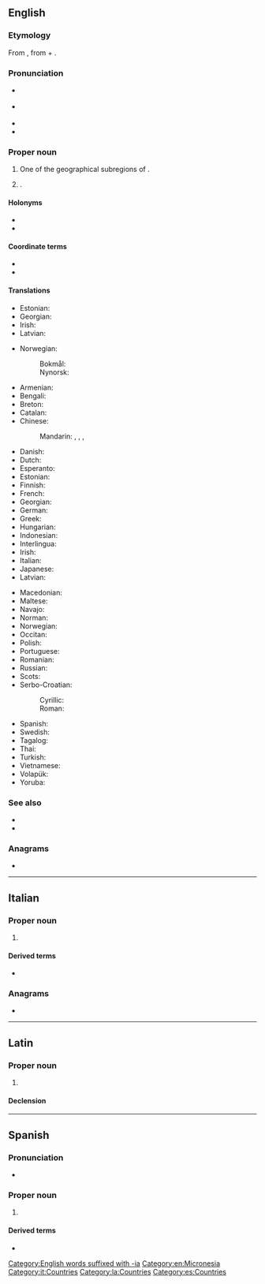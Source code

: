 {{also|micronesia|micronésia|Micronésia}}
==English==

===Etymology===
From {{af|en|μικρόνησος|t1=small island|lang1=grc|-ia}}, from {{m|grc|μικρός|t=small, mimimum}} + {{m|grc|νῆσος|t=island}}.

===Pronunciation===
{{wikipedia}}
{{wikipedia|Federated States of Micronesia}}
* {{a|UK}} {{IPA|en|/ˌmaɪ.kɹəʊˈniː.zi.ə/|/ˌmaɪ.kɹəʊˈniː.ʒə/|/ˌmaɪ.kɹəʊˈniː.ʃə/}}
* {{a|US}} {{IPA|en|/ˌmaɪ.kɹoʊˈniː.ʒə/|/ˌmaɪ.kɹoʊˈniː.zi.ə/}}
* {{audio|en|en-us-Micronesia.ogg|Audio (US)}}
* {{rhymes|en|iːʒə}}

===Proper noun===
{{en-proper noun}}

# One of the geographical subregions of {{l|en|Oceania}}.
# {{senseid|en|Q702}}{{place|en|country|cont/Oceania|official=Federated States of Micronesia}}.

====Holonyms====
* {{l|en|Austronesia}}
* {{l|en|Oceania}}

====Coordinate terms====
* {{l|en|Melanesia}}
* {{l|en|Polynesia}}

====Translations====
{{trans-top|geographical region}}
* Estonian: {{t|et|Mikroneesia}}
* Georgian: {{t|ka|მიკრონეზია}}
* Irish: {{t|ga|Micrinéis|f|alt=an Mhicrinéis}}
* Latvian: {{t|lv|Mikronēzija|f}}
{{trans-mid}}
* Norwegian:
*: Bokmål: {{t|nb|Mikronesia}}
*: Nynorsk: {{t+|nn|Mikronesia}}
{{trans-bottom}}

{{trans-top|id=Q702|country}}
* Armenian: {{t|hy|Միկրոնեզիա}}
* Bengali: {{t|bn|মাইক্রোনেশিয়া}}
* Breton: {{t|br|Mikronezia}}
* Catalan: {{t|ca|Micronèsia|f}}
* Chinese:
*: Mandarin: {{t+|cmn|密克羅尼西亞}}, {{t+|cmn|密克罗尼西亚|tr=Mìkèluóníxīyà}}, {{t|cmn|米克羅尼西亞}}, {{t|cmn|米克罗尼西亚|tr=Mìkèluóníxīyà}}
* Danish: {{t+|da|Mikronesien}}
* Dutch: {{t+|nl|Micronesia}}
* Esperanto: {{t|eo|Mikronezio}}
* Estonian: {{t|et|Mikroneesia}}
* Finnish: {{t+|fi|Mikronesia}}
* French: {{t+|fr|Micronésie}}
* Georgian: {{t|ka|მიკრონეზია}}
* German: {{t+|de|Mikronesien}}
* Greek: {{t+|el|Μικρονησία|f}}
* Hungarian: {{t+|hu|Mikronézia}}
* Indonesian: {{t|id|Mikronesia}}
* Interlingua: {{t|ia|Micronesia}}
* Irish: {{t|ga|Micrinéis|f|alt=an Mhicrinéis}}
* Italian: {{t|it|Micronesia}}
* Japanese: {{t+|ja|ミクロネシア|tr=Mikuroneshia}}
* Latvian: {{t|lv|Mikronēzija|f}}
{{trans-mid}}
* Macedonian: {{t|mk|Микроне́зија|f}}
* Maltese: {{t|mt|Mikronesja|alt=il-Mikronesja}}
* Navajo: {{t|nv|Eʼeʼaahjí Tónteel bikáaʼgi Kéyah Yázhí dah Ndaaʼeełgo Ałhidadiidzooígíí}}
* Norman: {{t|nrf|Micronésie|f}}
* Norwegian: {{t|no|Mikronesiaføderasjonen}}
* Occitan: {{t+|oc|Micronesia|f}}
* Polish: {{t+|pl|Mikronezja}}
* Portuguese: {{t+|pt|Micronésia|f}}
* Romanian: {{t|ro|Micronezia|f}}
* Russian: {{t+|ru|Микроне́зия|f|tr=Mikronɛ́zija}}
* Scots: {{t|sco|Micronesie}}
* Serbo-Croatian:
*: Cyrillic: {{t|sh|Микро̀не̄зија|f}}
*: Roman: {{t+|sh|Mikrònēzija|f}}
* Spanish: {{t+|es|Micronesia}}
* Swedish: {{t+|sv|Mikronesien}}
* Tagalog: {{t|tl|Mikpuluan}}
* Thai: {{t+|th|ไมโครนีเซีย}}
* Turkish: {{t+|tr|Mikronezya}}
* Vietnamese: {{t|vi|Mai-crô-nê-xi-a}}
* Volapük: {{t+|vo|Smala-Seanuäns}}
* Yoruba: {{t|yo|Makoronesia}}
{{trans-bottom}}

===See also===
* {{l|en|Palikir}}
* {{l|en|Appendix:Countries of the world|Countries of the world}}

===Anagrams===
* {{anagrams|en|a=aceiimnors|acrimonies|anisomeric|carmoisine}}

[[Category:English words suffixed with -ia]]
[[Category:en:Micronesia]]

----

==Italian==
{{wikipedia|lang=it}}

===Proper noun===
{{it-proper noun|f}}

# {{l|en|Micronesia}}

====Derived terms====
* {{l|it|micronesiano}}

===Anagrams===
* {{anagrams|it|sinceriamo}}

[[Category:it:Countries]]

----

==Latin==
{{wikipedia|lang=la}}

===Proper noun===
{{la-proper noun|Micronēsia<1.loc>}}

# {{lb|la|New Latin}} {{l|en|Micronesia}}

====Declension====
{{la-ndecl|Micronēsia<1.loc>}}

[[Category:la:Countries]]

----

==Spanish==
{{wikipedia|lang=es}}

===Pronunciation===
* {{es-IPA}}

===Proper noun===
{{es-proper noun|f}}

# {{l|en|Micronesia}}
====Derived terms====
* {{l|es|micronesio}}
[[Category:es:Countries]]
{{C|es|Micronesia}}